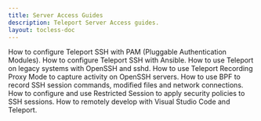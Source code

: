 ```yaml
---
title: Server Access Guides
description: Teleport Server Access guides.
layout: tocless-doc
---
```


<TileSet>
  <Tile icon="server" title="Using Teleport with PAM" href="./guides/ssh-pam.mdx">
    How to configure Teleport SSH with PAM (Pluggable Authentication Modules).
  </Tile>
  <Tile icon="server" title="Using Teleport with Ansible" href="./guides/ansible.mdx">
    How to configure Teleport SSH with Ansible.
  </Tile>
  <Tile icon="server" title="OpenSSH Guide" href="./guides/openssh.mdx">
    How to use Teleport on legacy systems with OpenSSH and sshd.
  </Tile>
  <Tile icon="server" title="Recording Proxy Mode" href="./guides/recording-proxy-mode.mdx">
    How to use Teleport Recording Proxy Mode to capture activity on OpenSSH servers.
  </Tile>
  <Tile icon="server" title="BPF Session Recording" href="./guides/bpf-session-recording.mdx">
    How to use BPF to record SSH session commands, modified files and network connections.
  </Tile>
  <Tile icon="server" title="Restricted Session" href="./guides/restricted-session.mdx">
    How to configure and use Restricted Session to apply security policies to SSH sessions.
  </Tile>
  <Tile icon="server" title="Visual Studio Code" href="./guides/vscode.mdx">
    How to remotely develop with Visual Studio Code and Teleport.
  </Tile>
</TileSet>
